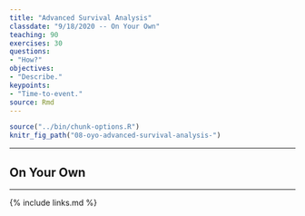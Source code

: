 ```yaml
---
title: "Advanced Survival Analysis"
classdate: "9/18/2020 -- On Your Own"
teaching: 90
exercises: 30
questions:
- "How?"
objectives:
- "Describe."
keypoints:
- "Time-to-event."
source: Rmd
---
```


```r
source("../bin/chunk-options.R")
knitr_fig_path("08-oyo-advanced-survival-analysis-")
```

***
##  On Your Own


***

{% include links.md %}
